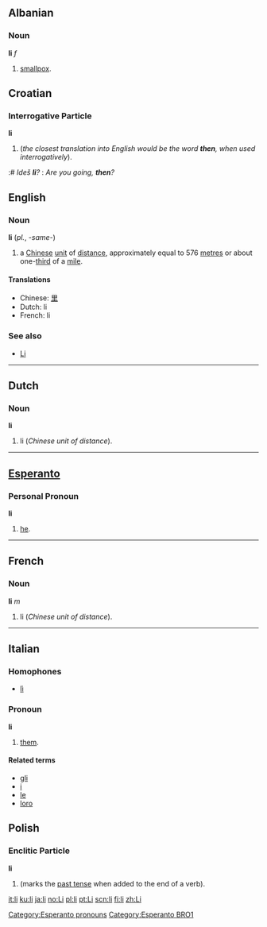 ==Albanian==
===Noun===
'''li''' ''f''
# [[smallpox]].

==Croatian==
===Interrogative Particle===
'''li'''
# (''the closest translation into English would be the word '''then''', when used interrogatively'').
:# ''Ideš '''li'''?'' : ''Are you going, '''then'''?''

==English==
===Noun===
'''li''' (''pl.'', -''same''-)
# a [[Chinese]] [[unit]] of [[distance]], approximately equal to 576 [[metre]]s or about one-[[third]] of a [[mile]].

====Translations====
*Chinese: [[里]]
*Dutch: li
*French: li
===See also===
*[[Li]]
----
==Dutch==
===Noun===
'''li'''
#li (''Chinese unit of distance'').

----
==[[Esperanto]]==
===Personal Pronoun===
'''li'''
# [[he]].

[[Category:Esperanto pronouns]]
[[Category:Esperanto BRO1]]
----

==French==
===Noun===
'''li''' ''m''
#li (''Chinese unit of distance'').

----
==Italian==
===Homophones===
*[[lì]]

===Pronoun===
'''li'''
# [[them]].

====Related terms====
*[[gli]]
*[[i#Italian|i]]
*[[le#Italian|le]]
*[[loro]]

==Polish==
===Enclitic Particle===
'''li'''
# (marks the [[past tense]] when added to the end of a verb).


[[it:li]]
[[ku:li]]
[[ja:li]]
[[no:Li]]
[[pl:li]]
[[pt:Li]]
[[scn:li]]
[[fi:li]]
[[zh:Li]]